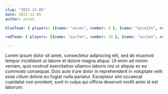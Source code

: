 ```yaml
---
slug: "2021-12-05"
date: 2021-12-05
author: ascen

blueTeam: { players: [{name: "ascen", number: 4 }, {name: "asce22n", number: 454 }, {name: "ascesn", number: 43 },{name: "asce3n", number: 44 }], score: 10}

redTeam: { players: [{name: "ascfen", number: 14 }, {name: "asc2en", number: 24 },{name: "asc4en", number: 34 }], score: 110}

---
```


Lorem ipsum dolor sit amet, consectetur adipiscing elit, sed do eiusmod tempor incididunt ut labore et dolore magna aliqua. Ut enim ad minim veniam, quis nostrud exercitation ullamco laboris nisi ut aliquip ex ea commodo consequat. Duis aute irure dolor in reprehenderit in voluptate velit esse cillum dolore eu fugiat nulla pariatur. Excepteur sint occaecat cupidatat non proident, sunt in culpa qui officia deserunt mollit anim id est laborum.
